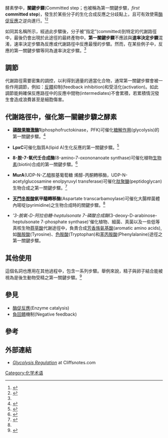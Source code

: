 {{Rough Translation}}
<!-- 檔案不存在 [[File:Committed_step.png|thumb]] ，可從英文維基百科取得 -->
酵素學中，'''關鍵步驟'''(Committed step；也被稱為第一關鍵步驟，''first'' '''committed step''')，發生於某些分子的生化合成反應之分歧點上，且可有效使需[[酶促反應|酶促反應]]之逆向進行。<ref name="Med Biochem">{{cite book |author=Bhagavan, N. V |title=Medical biochemistry |url=https://archive.org/details/medicalbiochemis0000bhag_x5v2 |publisher=Harcourt/Academic Press |location=San Diego |year=2002 |pages= |isbn=0-12-095440-0 }}</ref><ref name="stryer">{{cite book|last1=Berg|first1=Jeremy M.|last2=Tymoczko|first2=John L.|last3=Stryer|first3=Lubert|title=Biochemistry|url=https://archive.org/details/biochemistry200100jere|accessdate=15 Nov 2011|edition=5th|year=2002|publisher=W. H. Freeman and Company|isbn=0-7167-3051-0|page=[https://archive.org/details/biochemistry200100jere/page/447 447]}}</ref>

如同其名稱所示，經過此步驟後，分子被”指定”(committed)到特定的代謝路徑中，最後仍會出現於此途徑的最終產物中。'''第一關鍵步驟'''不應該與'''速率決定步驟'''混淆，速率決定步驟為反應或代謝路徑中反應最慢的步驟。然而，在某些例子中，反應的第一關鍵步驟等同為速率決定步驟。<ref name="Med Biochem"/>

== 調節 ==
代謝路徑需要密集的調控，以利得到適量的適當化合物，通常第一關鍵步驟會被一些作用調節，例如：[[反饋|反饋]]抑制(feedback inhibition)和受活化(activation)。如此調節能夠確保反應路徑中的反應中間物(intermediates)不會累積，若累積情況發生會造成浪費甚至是細胞傷害。

== 代謝路徑中，催化第一關鍵步驟之酵素 ==
* '''[[磷酸果糖激酶|磷酸果糖激酶]]1'''(phosphofructokinase，PFK)可催化[[糖解作用|糖解作用]](glycolysis)的第一關鍵步驟。<ref name="wiley">{{cite web|url=http://www.wiley.com/college/pratt/0471393878/student/structure/phosphofructokinase/index.html|title=Phosphofructokinase Regulation|publisher=Wiley Essential Biochemistry|accessdate=17 February 2010|archive-date=2021-04-17|archive-url=https://web.archive.org/web/20210417192542/http://www.wiley.com/college/pratt/0471393878/student/structure/phosphofructokinase/index.html|dead-url=no}}</ref>

*'''LpxC'''可催化脂質A(lipid A)生化反應的第一關鍵步驟。<ref name="Raetz">{{cite journal |author=Raetz C, Whitfield C |title=Lipopolysaccharide endotoxins |journal=Annu Rev Biochem |volume=71 |issue= |pages=635–700 |year=2002 |pmid=12045108 |url=http://arjournals.annualreviews.org/doi/abs/10.1146%2Fannurev.biochem.71.110601.135414?cookieSet=1 |doi=10.1146/annurev.biochem.71.110601.135414 |format=abstract |pmc=2569852 |access-date=2014-06-27 |archive-date=2019-09-12 |archive-url=https://web.archive.org/web/20190912071721/https://www.annualreviews.org/action/cookieAbsent |dead-url=yes }}</ref>

*'''8-胺-7-氧代壬合成酶'''(8-amino-7-oxononanoate synthase)可催化植物[[生物素|生物素]](biotin)合成的第一關鍵步驟。<ref name="Pinon">{{cite journal |author=Pinon V, Ravanel S, Douce R, Alban C |title=Biotin synthesis in plants. The first committed step of the pathway is catalyzed by a cytosolic 7-keto-8-aminopelargonic acid synthase |journal=Plant Physiology |volume=139 |issue=4 |pages=1666–76 |year=2005 |pmid=16299174 |url=http://www.plantphysiol.org/cgi/content/full/139/4/1666 |doi=10.1104/pp.105.070144 |pmc=1310550 |access-date=2014-06-27 |archive-date=2009-12-07 |archive-url=https://web.archive.org/web/20091207154216/http://www.plantphysiol.org/cgi/content/full/139/4/1666 |dead-url=no }}</ref>

*'''MurA'''(UDP-N-乙醯胺基葡萄糖 烯醇-丙酮轉移酶，UDP-N-acetylglucosamine enolpyruvyl transferase)可催化[[肽聚醣|肽聚醣]](peptidoglycan)生物合成之第一關鍵步驟。<ref name="Brown">{{cite journal |author=Brown ED, Vivas EI, Walsh CT, Kolter R |title=MurA (MurZ), the enzyme that catalyzes the first committed step in peptidoglycan biosynthesis, is essential in Escherichia coli |url=https://archive.org/details/sim_journal-of-bacteriology_1995-07_177_14/page/4194 |journal=J. Bacteriol. |volume=177 |issue=14 |pages=4194–7 |date=July 1995 |pmid=7608103 |pmc=177162 }}</ref>

*'''[[天門冬胺酸|天門冬胺酸]]氨甲醯轉移酶'''(Aspartate transcarbamoylase)可催化大腸桿菌體內嘧啶(pyrimidine)之生物合成時的關鍵步驟。<ref name="stryer"/>

*'''3-脫氧-D-阿拉伯糖-heptulsonate 7-磷酸合成酶''(3-deoxy-D-arabinose-heptulsonate 7-phosphate synthase)'催化植物、細菌、真菌以及一些低等真核生物[[莽草酸|莽草酸]]代謝途徑中，負責合成[[芳香族氨基酸|芳香族氨基酸]](aromatic amino acids),如[[酪胺酸|酪胺酸]](Tyrosine)、[[色胺酸|色胺酸]](Tryptophan)和[[苯丙胺酸|苯丙胺酸]](Phenylalanine)途徑之第一關鍵步驟。

== 其他使用 ==
這個名詞也應用在其他過程中，包含一系列步驟。舉例來說，精子與卵子結合能被視為是後生動物受精之第一關鍵步驟。<ref>{{cite journal |author=Dell A, Chalabi S, Easton RL, ''et al.'' |title=Murine and human zona pellucida 3 derived from mouse eggs express identical O-glycans |journal=Proc. Natl. Acad. Sci. U.S.A. |volume=100 |issue=26 |pages=15631–6 |date=December 2003 |pmid=14673092 |pmc=307619 |doi=10.1073/pnas.2635507100 }}</ref>

== 參見 ==
* [[酶促反應|酶促反應]](Enzyme catalysis)
* [[負回饋|負回饋]]機制(Negative feedback)

==參考==
{{reflist}}

==外部連結==
* [https://web.archive.org/web/20110918042851/http://www.cliffsnotes.com/study_guide/Glycolysis-Regulation.topicArticleId-24998%2CarticleId-24983.html ''Glycolysis Regulation''] at Cliffsnotes.com

[[Category:化学术语|Category:化学术语]]